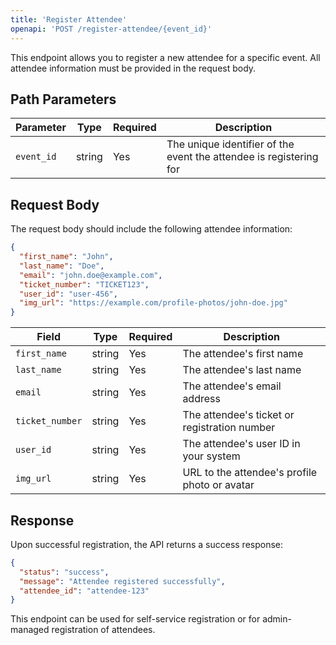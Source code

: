 ```yaml
---
title: 'Register Attendee'
openapi: 'POST /register-attendee/{event_id}'
---
```


This endpoint allows you to register a new attendee for a specific event. All attendee information must be provided in the request body.

## Path Parameters

| Parameter | Type | Required | Description |
|-----------|------|----------|-------------|
| `event_id` | string | Yes | The unique identifier of the event the attendee is registering for |

## Request Body

The request body should include the following attendee information:

```json
{
  "first_name": "John",
  "last_name": "Doe",
  "email": "john.doe@example.com",
  "ticket_number": "TICKET123",
  "user_id": "user-456",
  "img_url": "https://example.com/profile-photos/john-doe.jpg"
}
```

| Field | Type | Required | Description |
|-------|------|----------|-------------|
| `first_name` | string | Yes | The attendee's first name |
| `last_name` | string | Yes | The attendee's last name |
| `email` | string | Yes | The attendee's email address |
| `ticket_number` | string | Yes | The attendee's ticket or registration number |
| `user_id` | string | Yes | The attendee's user ID in your system |
| `img_url` | string | Yes | URL to the attendee's profile photo or avatar |

## Response

Upon successful registration, the API returns a success response:

```json
{
  "status": "success",
  "message": "Attendee registered successfully",
  "attendee_id": "attendee-123"
}
```

This endpoint can be used for self-service registration or for admin-managed registration of attendees. 